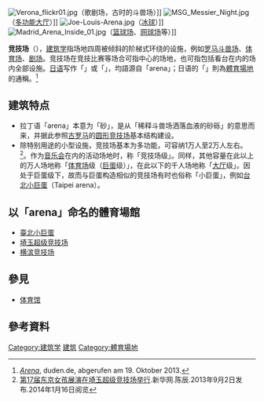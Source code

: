 {{Distinguish|圓形競技場|上古卷轴：竞技场}}
{{Expert|time=2019-06-26T19:56:32+00:00}}
[[File:Verona_flickr01.jpg|thumb]]（歌剧场，古时的斗兽场）]]
[[File:MSG_Messier_Night.jpg|thumb]]（[[多功能大厅|多功能大厅]]）]]
[[File:Joe-Louis-Arena.jpg|thumb]]（[[冰球|冰球]]）]]
[[File:Madrid_Arena_Inside_01.jpg|thumb]]（[[篮球场|篮球场]]、[[网球场|网球场]]等）]] 

'''竞技场'''（{{lang-la|arena}}），[[建筑学|建筑学]]指场地四周被倾斜的阶梯式{{link-en|座位分配|Seating assignment|看台}}环绕的设施，例如[[罗马斗兽场|罗马斗兽场]]、[[体育场|体育场]]、[[剧场|剧场]]。竞技场在竞技比赛等场合可指中心的场地，也可指包括看台在内的场内全部设施。[[日语|日语]]写作「{{lang|ja|アリーナ}}」或「{{lang|ja|アレーナ}}」，均語源自「arena」；日语的「{{lang|ja|競技場}}」則為[[體育場地|體育場地]]的通稱。<ref>[http://www.duden.de/rechtschreibung/Arena ''Arena''], duden.de, abgerufen am 19. Oktober 2013.</ref>

==建筑特点==
*拉丁语「arena」本意为「砂」，是从「稀释斗兽场洒落血液的砂砾」的意思而来，并据此参照[[古罗马|古罗马]]的[[圆形竞技场|圆形竞技场]]基本结构建设。
*除特别用途的小型设施，竞技场基本为多功能，可容纳1万人至2万人左右。<ref>[http://scitech.people.com.cn/n/2013/1217/c1007-23858709.html 第17届东京女孩展演在埼玉超级竞技场举行].新华网.陈辰.2013年9月2日发布.2014年1月16日阅览</ref>。作为[[音乐会|音乐会]]在内的活动场地时，称「竞技场级」。同样，其他容量在此以上的万人场地称「[[体育场|体育场]]级（[[巨蛋|巨蛋]]级）」，在此以下的千人场地称「[[大厅|大厅]]级」。因处于巨蛋级下，故而与巨蛋构造相似的竞技场有时也俗称「小巨蛋」，例如[[台北小巨蛋|台北小巨蛋]]（Taipei arena）。

== 以「arena」命名的體育場館 ==
* [[臺北小巨蛋|臺北小巨蛋]]
* [[埼玉超级竞技场|埼玉超级竞技场]]
* [[横滨竞技场|横滨竞技场]]

== 參見 ==
* [[体育馆|体育馆]]

== 參考資料 ==
{{Reflist}} 

[[Category:建筑学|Category:建筑学]]
[[Category:建筑|建筑]]
[[Category:體育場地|Category:體育場地]]